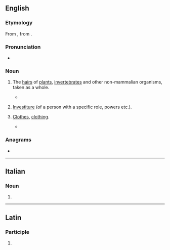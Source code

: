 ==English==

===Etymology===
From {{etyl|ML.|en}} {{term|vestitura}}, from {{etyl|la|en}} {{m|la|vestire}}.

===Pronunciation===
* {{a|UK}} {{IPA|/ˈvɛstɪstjʊə/|/ˈvɛstitʃə/|lang=en}}

===Noun===
{{en-noun|~}}

# {{lb|en|biology}} The [[hair]]s of [[plant]]s, [[invertebrate]]s and other non-mammalian organisms, taken as a whole.
#* {{quote-book|title=Australian Beetles Volume 1: Morphology, Classification and Keys|author=Adam Slipinski|year=2013|passage=Phycosecids are small, ovate, convex beetles with a prognathous head, partly covered by a semicircular projection of the pronotum and a dorsal '''vestiture''' of whitish scales or scalelike setae.|url=https://books.google.com/books?id=0YEHAQAAQBAJ&lpg=PT913&dq=%22phycosecids%22&pg=PT913#v=onepage&q=%22phycosecids%22&f=false}}
# {{lb|en|rare}} [[investiture|Investiture]] (of a person with a specific role, powers etc.).
# {{lb|en|literary|_|or|_|archaic}} [[clothes|Clothes]], [[clothing]].
#* {{quote-book|year=1972|author=Vladimir Nabokov|title=Transparent Things|publisher=McGraw-Hill|year_published=1972|page=41|passage=Toward the end of the second album the photography burst into color to celebrate the vivid '''vestiture''' of her adolescent molts.}}

===Anagrams===
* {{anagrams|en|servitute}}

----

==Italian==

===Noun===
{{head|it|noun plural form|g=f}}

# {{plural of|vestitura|lang=it}}

----

==Latin==

===Participle===
{{la-part-form|vestītūre}}

# {{inflection of|vestītūrus||voc|m|s|lang=la}}